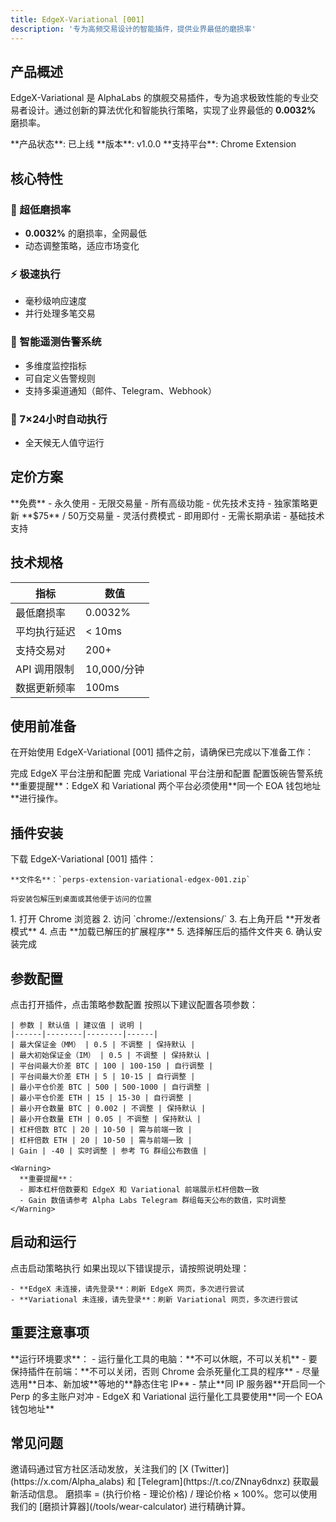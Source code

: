 ```yaml
---
title: EdgeX-Variational [001]
description: '专为高频交易设计的智能插件，提供业界最低的磨损率'
---
```


## 产品概述

EdgeX-Variational 是 AlphaLabs 的旗舰交易插件，专为追求极致性能的专业交易者设计。通过创新的算法优化和智能执行策略，实现了业界最低的 **0.0032%** 磨损率。

<Info>
  **产品状态**: 已上线  
  **版本**: v1.0.0
  **支持平台**: Chrome Extension
</Info>

## 核心特性

### 🚀 超低磨损率

- **0.0032%** 的磨损率，全网最低
- 动态调整策略，适应市场变化

### ⚡ 极速执行

- 毫秒级响应速度
- 并行处理多笔交易

### 🔔 智能遥测告警系统
- 多维度监控指标
- 可自定义告警规则
- 支持多渠道通知（邮件、Telegram、Webhook）

### 🤖 7×24小时自动执行

- 全天候无人值守运行

## 定价方案

<CardGroup cols={2}>
  <Card title="AlphaLabs 邀请码" icon="star">
    **免费** - 永久使用
    - 无限交易量
    - 所有高级功能
    - 优先技术支持
    - 独家策略更新
  </Card>
  <Card title="按量付费" icon="credit-card">
    **$75** / 50万交易量
    - 灵活付费模式
    - 即用即付
    - 无需长期承诺
    - 基础技术支持
  </Card>
</CardGroup>

## 技术规格

| 指标 | 数值 |
|------|------|
| 最低磨损率 | 0.0032% |
| 平均执行延迟 | < 10ms |
| 支持交易对 | 200+ |
| API 调用限制 | 10,000/分钟 |
| 数据更新频率 | 100ms |

## 使用前准备

在开始使用 EdgeX-Variational [001] 插件之前，请确保已完成以下准备工作：

<CardGroup cols={3}>
  <Card title="EdgeX 平台" icon="chart-line" href="/platforms/edgex-setup">
    完成 EdgeX 平台注册和配置
  </Card>
  <Card title="Variational 平台" icon="chart-mixed" href="/platforms/variational-setup">
    完成 Variational 平台注册和配置
  </Card>
  <Card title="安全警告" icon="shield" href="/platforms/security-alerts">
    配置饭碗告警系统
  </Card>
</CardGroup>

<Warning>
**重要提醒**：EdgeX 和 Variational 两个平台必须使用**同一个 EOA 钱包地址**进行操作。
</Warning>

## 插件安装

<Steps>
  <Step title="下载插件">
    下载 EdgeX-Variational [001] 插件：

    **文件名**：`perps-extension-variational-edgex-001.zip`

    将安装包解压到桌面或其他便于访问的位置
  </Step>
  <Step title="安装到 Chrome">
    1. 打开 Chrome 浏览器
    2. 访问 `chrome://extensions/`
    3. 右上角开启 **开发者模式**
    4. 点击 **加载已解压的扩展程序**
    5. 选择解压后的插件文件夹
    6. 确认安装完成
  </Step>
</Steps>

## 参数配置

<Steps>
  <Step title="打开插件配置">
    点击打开插件，点击策略参数配置
  </Step>
  <Step title="配置参数">
    按照以下建议配置各项参数：

    | 参数 | 默认值 | 建议值 | 说明 |
    |------|--------|--------|------|
    | 最大保证金（MM） | 0.5 | 不调整 | 保持默认 |
    | 最大初始保证金（IM） | 0.5 | 不调整 | 保持默认 |
    | 平台间最大价差 BTC | 100 | 100-150 | 自行调整 |
    | 平台间最大价差 ETH | 5 | 10-15 | 自行调整 |
    | 最小平仓价差 BTC | 500 | 500-1000 | 自行调整 |
    | 最小平仓价差 ETH | 15 | 15-30 | 自行调整 |
    | 最小开仓数量 BTC | 0.002 | 不调整 | 保持默认 |
    | 最小开仓数量 ETH | 0.05 | 不调整 | 保持默认 |
    | 杠杆倍数 BTC | 20 | 10-50 | 需与前端一致 |
    | 杠杆倍数 ETH | 20 | 10-50 | 需与前端一致 |
    | Gain | -40 | 实时调整 | 参考 TG 群组公布数值 |

    <Warning>
      **重要提醒**：
      - 脚本杠杆倍数要和 EdgeX 和 Variational 前端展示杠杆倍数一致
      - Gain 数值请参考 Alpha Labs Telegram 群组每天公布的数值，实时调整
    </Warning>
  </Step>
</Steps>

## 启动和运行

<Steps>
  <Step title="启动策略">
    点击启动策略执行
  </Step>
  <Step title="处理连接问题">
    如果出现以下错误提示，请按照说明处理：

    - **EdgeX 未连接，请先登录**：刷新 EdgeX 网页，多次进行尝试
    - **Variational 未连接，请先登录**：刷新 Variational 网页，多次进行尝试
  </Step>
</Steps>

## 重要注意事项

<Warning>
  **运行环境要求**：
  - 运行量化工具的电脑：**不可以休眠，不可以关机**
  - 要保持插件在前端：**不可以关闭，否则 Chrome 会杀死量化工具的程序**
  - 尽量选用**日本、新加坡**等地的**静态住宅 IP**
  - 禁止**同 IP 服务器**开启同一个 Perp 的多主账户对冲
  - EdgeX 和 Variational 运行量化工具要使用**同一个 EOA 钱包地址**
</Warning>

## 常见问题

<AccordionGroup>
  <Accordion title="如何获取邀请码？">
    邀请码通过官方社区活动发放，关注我们的 [X (Twitter)](https://x.com/Alpha_alabs) 和 [Telegram](https://t.co/ZNnay6dnxz) 获取最新活动信息。
  </Accordion>
  <Accordion title="如何计算磨损率？">
    磨损率 = (执行价格 - 理论价格) / 理论价格 × 100%。您可以使用我们的 [磨损计算器](/tools/wear-calculator) 进行精确计算。
  </Accordion>
</AccordionGroup>

